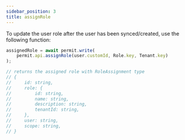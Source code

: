 ```yaml
---
sidebar_position: 3
title: assignRole
---
```


To update the user role after the user has been synced/created, use the following function:

```js
assignedRole = await permit.write(
	permit.api.assignRole(user.customId, Role.key, Tenant.key)
);

// returns the assigned role with RoleAssignment type
// {
//     id: string,
//     role: {
//         id: string,
//         name: string,
//         description: string,
//         tenantId: string,
//     },
//     user: string,
//     scope: string,
// }
```
